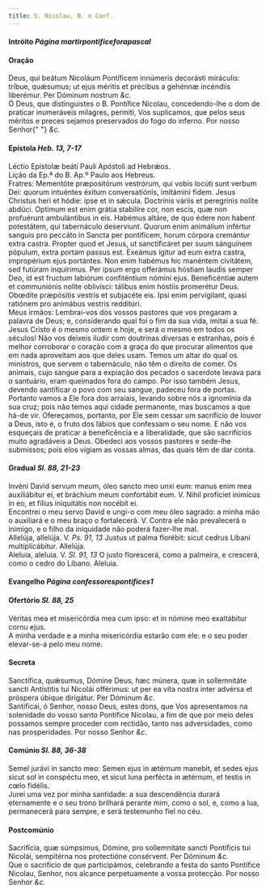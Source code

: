 ```yaml
---
title: S. Nicolau, B. e Conf.
---
```


<h4 class="text-center">
  Intróito <em>Página martirpontificeforapascal</em>
</h4>

<h4 class="text-center">Oração</h4>
<div class="container-fluid">
  <div class="row">
    <div class="col-6 dropcaps text-justify">
      Deus, qui beátum Nicoláum Pontíficem innúmeris decorásti miráculis:
      tríbue, quǽsumus; ut ejus méritis et précibus a gehénnæ incéndiis
      liberémur. Per Dóminum nostrum <em>&c.</em>
    </div>
    <div class="col-6 dropcaps text-justify">
      Ó Deus, que distinguistes o B. Pontífice Nicolau, concedendo-lhe o dom de
      praticar inumeráveis milagres, permiti, Vos suplicamos, que pelos seus
      méritos e preces sejamos preservados do fogo do inferno. Por nosso Senhor{" "}
      <em>&c.</em>
    </div>
  </div>
</div>

<h4 class="text-center">
  Epístola <em>Heb. 13, 7-17</em>
</h4>
<div class="container-fluid">
  <div class="row">
    <div class="col-6 text-justify">
      Léctio Epístolæ beáti Pauli Apóstoli ad Hebrǽos.
    </div>
    <div class="col-6 text-justify">
      Lição da Ep.ª do B. Ap.º Paulo aos Hebreus.
    </div>
    <div class="col-6 dropcaps text-justify">
      Fratres: Mementóte præpositórum vestrórum, qui vobis locúti sunt verbum
      Dei: quorum intuéntes éxitum conversatiónis, imitámini fidem. Jesus
      Christus heri et hódie: ipse et in sǽcula. Doctrínis váriis et peregrínis
      nolíte abdúci. Optimum est enim grátia stabilíre cor, non escis, quæ non
      profuérunt ambulántibus in eis. Habémus altáre, de quo édere non habent
      potestátem, qui tabernáculo deserviunt. Quorum enim animálium infértur
      sanguis pro peccáto in Sancta per pontíficem, horum córpora cremántur
      extra castra. Propter quod et Jesus, ut sanctificáret per suum sánguinem
      pópulum, extra portam passus est. Exeámus ígitur ad eum extra castra,
      impropérium ejus portántes. Non enim habémus hic manéntem civitátem, sed
      futúram inquírimus. Per ipsum ergo offerámus hóstiam laudis semper Deo, id
      est fructum labiórum confiténtium nómini ejus. Beneficéntiæ autem et
      communiónis nolíte oblivísci: tálibus enim hóstiis promerétur Deus.
      Obœdíte præpósitis vestris et subjacéte eis. Ipsi enim pervígilant, quasi
      ratiónem pro animábus vestris redditúri.
    </div>
    <div class="col-6 dropcaps text-justify">
      Meus irmãos: Lembrai-vos dos vossos pastores que vos pregaram a palavra de
      Deus; e, considerando qual foi o fim da sua vida, imitai a sua fé. Jesus
      Cristo é o mesmo ontem e hoje, e será o mesmo em todos os séculos! Não vos
      deixeis iludir com doutrinas diversas e estranhas, pois é melhor
      corroborar o coração com a graça do que procurar alimentos que em nada
      aproveitam aos que deles usam. Temos um altar do qual os ministros, que
      servem o tabernáculo, não têm o direito de comer. Os animais, cujo sangue
      para a expiação dos pecados o sacerdote levava para o santuário, eram
      queimados fora do campo. Por isso também Jesus, devendo santificar o povo
      com seu sangue, padeceu fora de portas. Portanto vamos a Ele fora dos
      arraiais, levando sobre nós a ignomínia da sua cruz; pois não temos aqui
      cidade permanente, mas buscamos a que há-de vir. Ofereçamos, portanto, por
      Ele sem cessar um sacrifício de louvor a Deus, isto é, o fruto dos lábios
      que confessam o seu nome. E não vos esqueçais de praticar a beneficência e
      a liberalidade, que são sacrifícios muito agradáveis a Deus. Obedeci aos
      vossos pastores e sede-lhe submissos; pois elos vigiam as vossas almas,
      das quais têm de dar conta.
    </div>
  </div>
</div>

<h4 class="text-center">
  Gradual <em>Sl. 88, 21-23</em>
</h4>
<div class="container-fluid">
  <div class="row">
    <div class="col-6 dropcaps text-justify">
      Invéni David servum meum, óleo sancto meo unxi eum: manus enim mea
      auxiliábitur ei, et bráchium meum confortábit eum. V. Nihil profíciet
      inimícus in eo, et fílius iniquitátis non nocébit ei.
    </div>
    <div class="col-6 dropcaps text-justify">
      Encontrei o meu servo David e ungi-o com meu óleo sagrado: a minha mão o
      auxiliará e o meu braço o fortalecerá. V. Contra ele não prevalecerá o
      inimigo, e o filho da iniquidade não poderá fazer-lhe mal.
    </div>
    <div class="col-6 text-justify">
      Allelúja, allelúja. V. <em>Ps. 91, 13</em> Justus ut palma florébit: sicut
      cedrus Líbani multiplicábitur. Allelúja.
    </div>
    <div class="col-6 text-justify">
      Aleluia, aleluia. V. <em>Sl. 91, 13</em> O justo florescerá, como a
      palmeira, e crescerá, como o cedro do Líbano. Aleluia.
    </div>
  </div>
</div>

<h4 class="text-center">
  Evangelho <em>Página confessorespontifices1</em>
</h4>

<h4 class="text-center">
  Ofertório <em>Sl. 88, 25</em>
</h4>
<div class="container-fluid">
  <div class="row">
    <div class="col-6 dropcaps text-justify">
      Véritas mea et misericórdia mea cum ipso: et in nómine meo exaltábitur
      cornu ejus.
    </div>
    <div class="col-6 dropcaps text-justify">
      A minha verdade e a minha misericórdia estarão com ele: e o seu poder
      elevar-se-á pelo meu nome.
    </div>
  </div>
</div>

<h4 class="text-center">Secreta</h4>
<div class="container-fluid">
  <div class="row">
    <div class="col-6 dropcaps text-justify">
      Sanctífica, quǽsumus, Dómine Deus, hæc múnera, quæ in sollemnitáte sancti
      Antístitis tui Nicolái offérimus: ut per ea vita nostra inter advérsa et
      próspera úbique dirigátur. Per Dóminum <em>&c.</em>
    </div>
    <div class="col-6 dropcaps text-justify">
      Santificai, ó Senhor, nosso Deus, estes dons, que Vos apresentamos na
      solenidade do vosso santo Pontífice Nicolau, a fim de que por meio deles
      possamos sempre proceder com rectidão, tanto nas adversidades, como nas
      prosperidades. Por nosso Senhor <em>&c.</em>
    </div>
  </div>
</div>

<h4 class="text-center">
  Comúnio <em>Sl. 88, 36-38</em>
</h4>
<div class="container-fluid">
  <div class="row">
    <div class="col-6 dropcaps text-justify">
      Semel jurávi in sancto meo: Semen ejus in ætérnum manebit, et sedes ejus
      sicut sol in conspéctu meo, et sicut luna perfécta in ætérnum, et testis
      in cœlo fidélis.
    </div>
    <div class="col-6 dropcaps text-justify">
      Jurei uma vez por minha santidade: a sua descendência durará eternamente e
      o seu trono brilhará perante mim, como o sol, e, como a lua, permanecerá
      para sempre, e será testemunho fiel no céu.
    </div>
  </div>
</div>

<h4 class="text-center">Postcomúnio</h4>
<div class="container-fluid">
  <div class="row">
    <div class="col-6 dropcaps text-justify">
      Sacrifícia, quæ súmpsimus, Dómine, pro sollemnitáte sancti Pontíficis tui
      Nicolái, sempitérna nos protectióne consérvent. Per Dóminum <em>&c.</em>
    </div>
    <div class="col-6 dropcaps text-justify">
      Que o sacrifício de que participámos, celebrando a festa do santo
      Pontífice Nicolau, Senhor, nos alcance perpetuamente a vossa protecção.
      Por nosso Senhor <em>&c.</em>
    </div>
  </div>
</div>

